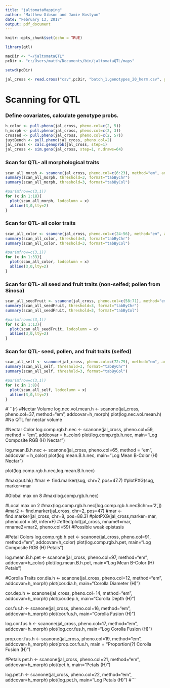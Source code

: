 ```yaml
---
title: "jaltomataMapping"
author: "Matthew Gibson and Jamie Kostyun"
date: "February 13, 2017"
output: pdf_document
---
```


```r
knitr::opts_chunk$set(echo = TRUE)


```

```r
library(qtl)

macDir <- "~/jaltomataQTL"
pcDir <- "c:/Users/matth/Documents/bin/jaltomataQTL/maps"

setwd(pcDir)

```


```r
jal_cross <- read.cross("csv",pcDir, "batch_1.genotypes_20_herm.csv", genotypes=c("b", "h"), alleles=c("A", "B"), na.strings=c("-", "NA"), estimate.map=F,crosstype = "bc")


```
# Scanning for QTL


### Define covariates, calculate genotype probs.
```r
h_color <- pull.pheno(jal_cross, pheno.col=c(2, 5))
h_morph <- pull.pheno(jal_cross, pheno.col=c(2, 3))
crossed <- pull.pheno(jal_cross, pheno.col=c(2, 57))
justBench <- pull.pheno(jal_cross, pheno.col=2)
jal_cross <- calc.genoprob(jal_cross, step=1)
jal_cross <- sim.geno(jal_cross, step=1, n.draws=64)
```

### Scan for QTL- all morphological traits
```r
scan_all_morph <- scanone(jal_cross, pheno.col=c(6:23), method="em", addcovar=h_morph)
summary(scan_all_morph, threshold=3, format="tabByChr")
summary(scan_all_morph, threshold=3, format="tabByCol")

#par(mfrow=c(3,1))
for (x in 1:18){
  plot(scan_all_morph, lodcolumn = x)
  abline(3,0,lty=2)
}


```

### Scan for QTL- all color traits
```r
scan_all_color <- scanone(jal_cross, pheno.col=c(24:56), method="em", addcovar=h_color)
summary(scan_all_color, threshold=3, format="tabByChr")
summary(scan_all_color, threshold=3, format="tabByCol")

#par(mfrow=c(3,1))
for (x in 1:33){
  plot(scan_all_color, lodcolumn = x)
  abline(3,0,lty=2)
}
```

### Scan for QTL- all seed and fruit traits (non-selfed; pollen from Sinosa)
```r
scan_all_seedFruit <- scanone(jal_cross, pheno.col=c(58:71), method="em", addcovar=crossed)
summary(scan_all_seedFruit, threshold=3, format="tabByChr")
summary(scan_all_seedFruit, threshold=3, format="tabByCol")

#par(mfrow=c(3,1))
for (x in 1:13){
  plot(scan_all_seedFruit, lodcolumn = x)
  abline(3,0,lty=2)
}
```

### Scan for QTL- seed, pollen, and fruit traits (selfed)
```r
scan_all_self <- scanone(jal_cross, pheno.col=c(72:79), method="em", addcovar=justBench)
summary(scan_all_self, threshold=3, format="tabByChr")
summary(scan_all_self, threshold=3, format="tabByCol")

#par(mfrow=c(3,1))
for (x in 1:8){
  plot(scan_all_self, lodcolumn = x)
  abline(3,0,lty=2)
}

```

#```{r}
#Nectar Volume
log.nec.vol.mean.h <- scanone(jal_cross, pheno.col=37, method="em", addcovar=h_morph)
plot(log.nec.vol.mean.h)
#No QTL for nectar volume


#Nectar Color
log.comp.rgb.h.nec <- scanone(jal_cross, pheno.col=59, method = "em", addcovar = h_color)
plot(log.comp.rgb.h.nec, main="Log Composite RGB (H) Nectar")

log.mean.B.h.nec <- scanone(jal_cross, pheno.col=65, method = "em", addcovar = h_color)
plot(log.mean.B.h.nec, main="Log Mean B-Color (H) Nectar")

plot(log.comp.rgb.h.nec,log.mean.B.h.nec)

#max(out.hk)
#mar <- find.marker(sug, chr=7, pos=47.7)
#plotPXG(sug, marker=mar

#Global max on 8
#max(log.comp.rgb.h.nec)

#Local max on 2
#max(log.comp.rgb.h.nec[log.comp.rgb.h.nec$chr=='2',])
#mar2 <- find.marker(jal_cross, chr=2, pos=47)
#mar <- find.marker(jal_cross, chr=8, pos=88.3)
#plotPXG(jal_cross,marker=mar, pheno.col = 59, infer=F)
#effectplot(jal_cross, mname1=mar, mname2=mar2, pheno.col=59)
#Possible weak epistasis 



#Petal Colors
log.comp.rgb.h.pet <- scanone(jal_cross, pheno.col=91, method="em", addcovar=h_color)
plot(log.comp.rgb.h.pet, main="Log Composite RGB (H) Petals")

log.mean.B.h.pet <- scanone(jal_cross, pheno.col=97, method="em", addcovar=h_color)
plot(log.mean.B.h.pet, main="Log Mean B-Color (H) Petals")


#Corolla Traits
cor.dia.h <- scanone(jal_cross, pheno.col=12, method="em", addcovar=h_morph)
plot(cor.dia.h, main="Corolla Diameter (H)")

cor.dep.h <- scanone(jal_cross, pheno.col=14, method="em", addcovar=h_morph)
plot(cor.dep.h, main="Corolla Depth (H)")

cor.fus.h <- scanone(jal_cross, pheno.col=16, method="em", addcovar=h_morph)
plot(cor.fus.h, main="Corolla Fusion (H)")

log.cor.fus.h <- scanone(jal_cross, pheno.col=17, method="em", addcovar=h_morph)
plot(log.cor.fus.h, main="Log Corolla Fusion (H)")

prop.cor.fus.h <- scanone(jal_cross, pheno.col=19, method="em", addcovar=h_morph)
plot(prop.cor.fus.h, main = "Proportion(?) Corolla Fusion (H)")


#Petals
pet.h <- scanone(jal_cross, pheno.col=21, method="em", addcovar=h_morph)
plot(pet.h, main="Petals (H)")

log.pet.h <- scanone(jal_cross, pheno.col=22, method="em", addcovar=h_morph)
plot(log.pet.h, main="Log Petals (H)")
#```

